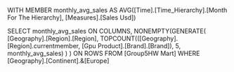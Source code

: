 WITH
MEMBER monthly_avg_sales AS
AVG([Time].[Time_Hierarchy].[Month For The Hierarchy],
[Measures].[Sales Usd])

SELECT
monthly_avg_sales ON COLUMNS,
NONEMPTY(GENERATE(
[Geography].[Region].[Region],
TOPCOUNT(([Geography].[Region].currentmember,
[Gpu Product].[Brand].[Brand]), 5,
monthly_avg_sales) ) ) ON ROWS
FROM [Group5HW Mart]
WHERE [Geography].[Continent].&[Europe]